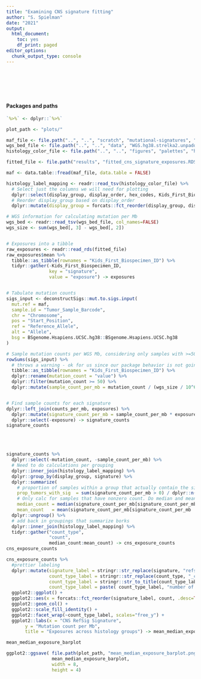 ```yaml
---
title: "Examining CNS signature fitting"
author: "S. Spielman"
date: "2021"
output:
  html_document:
    toc: yes
    df_print: paged
editor_options:
  chunk_output_type: console
---
```


<br><br><br><br>

#### Packages and paths


```r
`%>%` <- dplyr::`%>%`

plot_path <- "plots/"

maf_file <- file.path("..", "..", "scratch", "mutational-signatures", "pbta-snv-consensus-wgs.tsv.gz")
wgs_bed_file <- file.path("..", "..", "data", "WGS.hg38.strelka2.unpadded.bed")
histology_color_file <- file.path("..", "..", "figures", "palettes", "histology_label_color_table.tsv")

fitted_file <- file.path("results", "fitted_cns_signature_exposures.RDS")
```

```r
maf <- data.table::fread(maf_file, data.table = FALSE)

histology_label_mapping <- readr::read_tsv(histology_color_file) %>% 
  # Select just the columns we will need for plotting
  dplyr::select(display_group, display_order, hex_codes, Kids_First_Biospecimen_ID) %>% 
  # Reorder display_group based on display_order
  dplyr::mutate(display_group = forcats::fct_reorder(display_group, display_order)) 

# WGS information for calculating mutation per Mb
wgs_bed <- readr::read_tsv(wgs_bed_file, col_names=FALSE)
wgs_size <- sum(wgs_bed[, 3] - wgs_bed[, 2]) 


# Exposures into a tibble
raw_exposures <- readr::read_rds(fitted_file)
raw_exposures$mean %>%
  tibble::as_tibble(rownames = "Kids_First_Biospecimen_ID") %>%
  tidyr::gather(-Kids_First_Biospecimen_ID, 
                key = "signature", 
                value = "exposure") -> exposures


# Tabulate mutation counts
sigs_input <- deconstructSigs::mut.to.sigs.input(
  mut.ref = maf,
  sample.id = "Tumor_Sample_Barcode",
  chr = "Chromosome",
  pos = "Start_Position",
  ref = "Reference_Allele",
  alt = "Allele",
  bsg = BSgenome.Hsapiens.UCSC.hg38::BSgenome.Hsapiens.UCSC.hg38
)
```

```r
# Sample mutation counts per WGS Mb, considering only samples with >=50 mutations, since sigfit does not consider samples with <50
rowSums(sigs_input) %>%
  # throws a warning - ok for us since our package behavior is not going to change in Docker.
  tibble::as_tibble(rownames = "Kids_First_Biospecimen_ID") %>%
  dplyr::rename(mutation_count = "value") %>%
  dplyr::filter(mutation_count >= 50) %>%
  dplyr::mutate(sample_count_per_mb = mutation_count / (wgs_size / 10^6)) -> counts_per_mb


# Find sample counts for each signature
dplyr::left_join(counts_per_mb, exposures) %>%
  dplyr::mutate(signature_count_per_mb = sample_count_per_mb * exposure) %>%
  dplyr::select(-exposure) -> signature_counts
signature_counts
```
<br><br>

```r

signature_counts %>%
  dplyr::select(-mutation_count, -sample_count_per_mb) %>%
  # Need to do calculations per grouping
  dplyr::inner_join(histology_label_mapping) %>% 
  dplyr::group_by(display_group, signature) %>% 
  dplyr::summarize(
    # proportion of samples within a group that actually contain the signature. If 1, then all samples have non-zero signature counts. This is expected and correct - we FITTED not EXTRACTED.
    prop_tumors_with_sig  = sum(signature_count_per_mb > 0) / dplyr::n(), # --> all of these values are 1, not worth plotting
    # Only calc for samples that have nonzero count. Do median and mean for comparison purposes
    median_count = median(signature_count_per_mb[signature_count_per_mb != 0]), 
    mean_count   = mean(signature_count_per_mb[signature_count_per_mb != 0])) %>%
  dplyr::ungroup() %>%
  # add back in groupings that summarize borks
  dplyr::inner_join(histology_label_mapping) %>%
  tidyr::gather("count_type",
                "count", 
                median_count:mean_count) -> cns_exposure_counts
cns_exposure_counts

cns_exposure_counts %>%
  #prettier labeling
  dplyr::mutate(signature_label = stringr::str_replace(signature, "refsig_", ""),
                count_type_label = stringr::str_replace(count_type, "_count", ""),
                count_type_label = stringr::str_to_title(count_type_label),
                count_type_label = paste( count_type_label, "number of mutations\nacross samples" )) %>%
  ggplot2::ggplot() + 
  ggplot2::aes(x = forcats::fct_reorder(signature_label, count, .desc=TRUE), y = count, fill = hex_codes) +
  ggplot2::geom_col() +
  ggplot2::scale_fill_identity() + 
  ggplot2::facet_wrap(~count_type_label, scales="free_y") +
  ggplot2::labs(x = "CNS RefSig Signature",
       y = "Mutation count per Mb",
       title = "Exposures across histology groups") -> mean_median_exposure_barplot

mean_median_exposure_barplot

ggplot2::ggsave( file.path(plot_path, "mean_median_exposure_barplot.png"), 
                 mean_median_exposure_barplot, 
                 width = 8,
                 height = 4)
```




